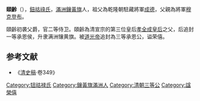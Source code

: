 {{Manchu name|[[钮祜禄氏|钮祜禄]]}}
'''頤齡'''（{{bd|？||？|}}），[[鈕祜祿氏|鈕祜祿氏]]，[[滿洲鑲黃旗|滿洲鑲黃旗]]人，祖父為乾隆朝駐藏將軍[[成德_(鈕祜祿氏)|成德]]，父親為將軍[[穆克登布|穆克登布]]。

頤齡初袭父爵，官二等侍卫。頤齡為清宣宗的第三位皇后[[孝全成皇后|孝全成皇后]]之父，后追封一等承恩侯，升隶满洲镶黄旗。被[[道光帝|道光帝]]追封為三等承恩公，谥荣僖。

==参考文献==
*《[[清史稿|清史稿]]·卷349》
[[Category:钮祜禄氏|Category:钮祜禄氏]]
[[Category:鑲黃旗滿洲人|Category:鑲黃旗滿洲人]]
[[Category:清朝三等公|Category:清朝三等公]]
[[Category:諡榮僖|Category:諡榮僖]]